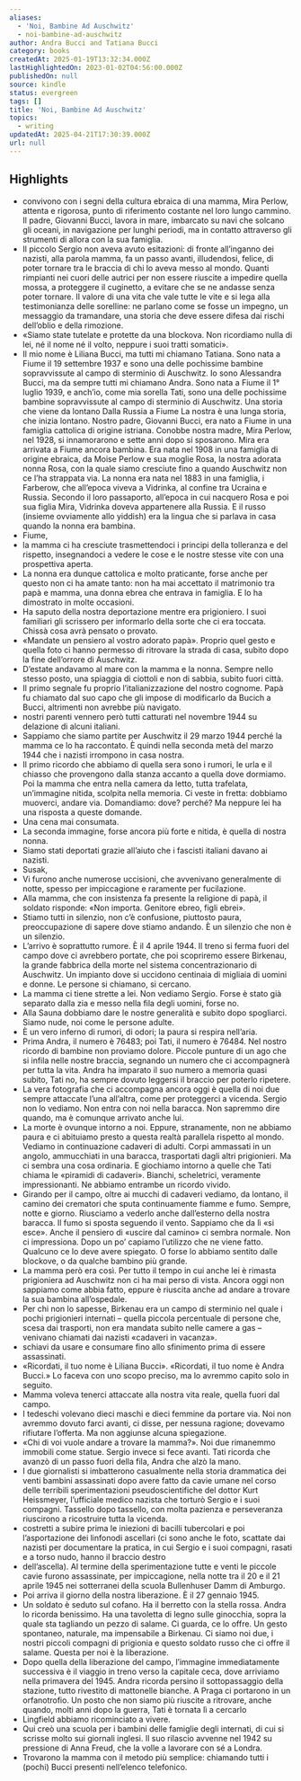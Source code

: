 ```yaml
---
aliases:
  - 'Noi, Bambine Ad Auschwitz'
  - noi-bambine-ad-auschwitz
author: Andra Bucci and Tatiana Bucci
category: books
createdAt: 2025-01-19T13:32:34.000Z
lastHighlightedOn: 2023-01-02T04:56:00.000Z
publishedOn: null
source: kindle
status: evergreen
tags: []
title: 'Noi, Bambine Ad Auschwitz'
topics:
  - writing
updatedAt: 2025-04-21T17:30:39.000Z
url: null
---
```

## Highlights

- convivono con i segni della cultura ebraica di una mamma, Mira Perlow, attenta e rigorosa, punto di riferimento costante nel loro lungo cammino. Il padre, Giovanni Bucci, lavora in mare, imbarcato su navi che solcano gli oceani, in navigazione per lunghi periodi, ma in contatto attraverso gli strumenti di allora con la sua famiglia.
- Il piccolo Sergio non aveva avuto esitazioni: di fronte all’inganno dei nazisti, alla parola mamma, fa un passo avanti, illudendosi, felice, di poter tornare tra le braccia di chi lo aveva messo al mondo. Quanti rimpianti nei cuori delle autrici per non essere riuscite a impedire quella mossa, a proteggere il cuginetto, a evitare che se ne andasse senza poter tornare. Il valore di una vita che vale tutte le vite e si lega alla testimonianza delle sorelline: ne parlano come se fosse un impegno, un messaggio da tramandare, una storia che deve essere difesa dai rischi dell’oblio e della rimozione.
- «Siamo state tutelate e protette da una blockova. Non ricordiamo nulla di lei, né il nome né il volto, neppure i suoi tratti somatici».
- Il mio nome è Liliana Bucci, ma tutti mi chiamano Tatiana. Sono nata a Fiume il 19 settembre 1937 e sono una delle pochissime bambine sopravvissute al campo di sterminio di Auschwitz. Io sono Alessandra Bucci, ma da sempre tutti mi chiamano Andra. Sono nata a Fiume il 1° luglio 1939, e anch’io, come mia sorella Tati, sono una delle pochissime bambine sopravvissute al campo di sterminio di Auschwitz. Una storia che viene da lontano Dalla Russia a Fiume La nostra è una lunga storia, che inizia lontano. Nostro padre, Giovanni Bucci, era nato a Fiume in una famiglia cattolica di origine istriana. Conobbe nostra madre, Mira Perlow, nel 1928, si innamorarono e sette anni dopo si sposarono. Mira era arrivata a Fiume ancora bambina. Era nata nel 1908 in una famiglia di origine ebraica, da Moise Perlow e sua moglie Rosa, la nostra adorata nonna Rosa, con la quale siamo cresciute fino a quando Auschwitz non ce l’ha strappata via. La nonna era nata nel 1883 in una famiglia, i Farberow, che all’epoca viveva a Vidrinka, al confine tra Ucraina e Russia. Secondo il loro passaporto, all’epoca in cui nacquero Rosa e poi sua figlia Mira, Vidrinka doveva appartenere alla Russia. E il russo (insieme ovviamente allo yiddish) era la lingua che si parlava in casa quando la nonna era bambina.
- Fiume,
- la mamma ci ha cresciute trasmettendoci i principi della tolleranza e del rispetto, insegnandoci a vedere le cose e le nostre stesse vite con una prospettiva aperta.
- La nonna era dunque cattolica e molto praticante, forse anche per questo non ci ha amate tanto: non ha mai accettato il matrimonio tra papà e mamma, una donna ebrea che entrava in famiglia. E lo ha dimostrato in molte occasioni.
- Ha saputo della nostra deportazione mentre era prigioniero. I suoi familiari gli scrissero per informarlo della sorte che ci era toccata. Chissà cosa avrà pensato o provato.
- «Mandate un pensiero al vostro adorato papà». Proprio quel gesto e quella foto ci hanno permesso di ritrovare la strada di casa, subito dopo la fine dell’orrore di Auschwitz.
- D’estate andavamo al mare con la mamma e la nonna. Sempre nello stesso posto, una spiaggia di ciottoli e non di sabbia, subito fuori città.
- Il primo segnale fu proprio l’italianizzazione del nostro cognome. Papà fu chiamato dal suo capo che gli impose di modificarlo da Bucich a Bucci, altrimenti non avrebbe più navigato.
- nostri parenti vennero però tutti catturati nel novembre 1944 su delazione di alcuni italiani.
- Sappiamo che siamo partite per Auschwitz il 29 marzo 1944 perché la mamma ce lo ha raccontato. È quindi nella seconda metà del marzo 1944 che i nazisti irrompono in casa nostra.
- Il primo ricordo che abbiamo di quella sera sono i rumori, le urla e il chiasso che provengono dalla stanza accanto a quella dove dormiamo. Poi la mamma che entra nella camera da letto, tutta trafelata, un’immagine nitida, scolpita nella memoria. Ci veste in fretta: dobbiamo muoverci, andare via. Domandiamo: dove? perché? Ma neppure lei ha una risposta a queste domande.
- Una cena mai consumata.
- La seconda immagine, forse ancora più forte e nitida, è quella di nostra nonna.
- Siamo stati deportati grazie all’aiuto che i fascisti italiani davano ai nazisti.
- Susak,
- Vi furono anche numerose uccisioni, che avvenivano generalmente di notte, spesso per impiccagione e raramente per fucilazione.
- Alla mamma, che con insistenza fa presente la religione di papà, il soldato risponde: «Non importa. Genitore ebreo, figli ebrei».
- Stiamo tutti in silenzio, non c’è confusione, piuttosto paura, preoccupazione di sapere dove stiamo andando. È un silenzio che non è un silenzio.
- L’arrivo è soprattutto rumore. È il 4 aprile 1944. Il treno si ferma fuori del campo dove ci avrebbero portate, che poi scopriremo essere Birkenau, la grande fabbrica della morte nel sistema concentrazionario di Auschwitz. Un impianto dove si uccidono centinaia di migliaia di uomini e donne. Le persone si chiamano, si cercano.
- La mamma ci tiene strette a lei. Non vediamo Sergio. Forse è stato già separato dalla zia e messo nella fila degli uomini, forse no.
- Alla Sauna dobbiamo dare le nostre generalità e subito dopo spogliarci. Siamo nude, noi come le persone adulte.
- È un vero inferno di rumori, di odori; la paura si respira nell’aria.
- Prima Andra, il numero è 76483; poi Tati, il numero è 76484. Nel nostro ricordo di bambine non proviamo dolore. Piccole punture di un ago che si infila nelle nostre braccia, segnando un numero che ci accompagnerà per tutta la vita. Andra ha imparato il suo numero a memoria quasi subito, Tati no, ha sempre dovuto leggersi il braccio per poterlo ripetere.
- La vera fotografia che ci accompagna ancora oggi è quella di noi due sempre attaccate l’una all’altra, come per proteggerci a vicenda. Sergio non lo vediamo. Non entra con noi nella baracca. Non sapremmo dire quando, ma è comunque arrivato anche lui.
- La morte è ovunque intorno a noi. Eppure, stranamente, non ne abbiamo paura e ci abituiamo presto a questa realtà parallela rispetto al mondo. Vediamo in continuazione cadaveri di adulti. Corpi ammassati in un angolo, ammucchiati in una baracca, trasportati dagli altri prigionieri. Ma ci sembra una cosa ordinaria. E giochiamo intorno a quelle che Tati chiama le «piramidi di cadaveri». Bianchi, scheletrici, veramente impressionanti. Ne abbiamo entrambe un ricordo vivido.
- Girando per il campo, oltre ai mucchi di cadaveri vediamo, da lontano, il camino dei crematori che sputa continuamente fiamme e fumo. Sempre, notte e giorno. Riusciamo a vederlo anche dall’esterno della nostra baracca. Il fumo si sposta seguendo il vento. Sappiamo che da lì «si esce». Anche il pensiero di «uscire dal camino» ci sembra normale. Non ci impressiona. Dopo un po’ capiamo l’utilizzo che ne viene fatto. Qualcuno ce lo deve avere spiegato. O forse lo abbiamo sentito dalle blockove, o da qualche bambino più grande.
- La mamma però era così. Per tutto il tempo in cui anche lei è rimasta prigioniera ad Auschwitz non ci ha mai perso di vista. Ancora oggi non sappiamo come abbia fatto, eppure è riuscita anche ad andare a trovare la sua bambina all’ospedale.
- Per chi non lo sapesse, Birkenau era un campo di sterminio nel quale i pochi prigionieri internati – quella piccola percentuale di persone che, scesa dai trasporti, non era mandata subito nelle camere a gas – venivano chiamati dai nazisti «cadaveri in vacanza».
- schiavi da usare e consumare fino allo sfinimento prima di essere assassinati.
- «Ricordati, il tuo nome è Liliana Bucci». «Ricordati, il tuo nome è Andra Bucci.» Lo faceva con uno scopo preciso, ma lo avremmo capito solo in seguito.
- Mamma voleva tenerci attaccate alla nostra vita reale, quella fuori dal campo.
- I tedeschi volevano dieci maschi e dieci femmine da portare via. Noi non avremmo dovuto farci avanti, ci disse, per nessuna ragione; dovevamo rifiutare l’offerta. Ma non aggiunse alcuna spiegazione.
- «Chi di voi vuole andare a trovare la mamma?». Noi due rimanemmo immobili come statue. Sergio invece si fece avanti. Tati ricorda che avanzò di un passo fuori della fila, Andra che alzò la mano.
- I due giornalisti si imbatterono casualmente nella storia drammatica dei venti bambini assassinati dopo avere fatto da cavie umane nel corso delle terribili sperimentazioni pseudoscientifiche del dottor Kurt Heissmeyer, l’ufficiale medico nazista che torturò Sergio e i suoi compagni. Tassello dopo tassello, con molta pazienza e perseveranza riuscirono a ricostruire tutta la vicenda.
- costretti a subire prima le iniezioni di bacilli tubercolari e poi l’asportazione dei linfonodi ascellari (ci sono anche le foto, scattate dai nazisti per documentare la pratica, in cui Sergio e i suoi compagni, rasati e a torso nudo, hanno il braccio destro
- dell’ascella). Al termine della sperimentazione tutte e venti le piccole cavie furono assassinate, per impiccagione, nella notte tra il 20 e il 21 aprile 1945 nei sotterranei della scuola Bullenhuser Damm di Amburgo.
- Poi arriva il giorno della nostra liberazione. È il 27 gennaio 1945.
- Un soldato è seduto sul cofano. Ha il berretto con la stella rossa. Andra lo ricorda benissimo. Ha una tavoletta di legno sulle ginocchia, sopra la quale sta tagliando un pezzo di salame. Ci guarda, ce lo offre. Un gesto spontaneo, naturale, ma impensabile a Birkenau. Ci siamo noi due, i nostri piccoli compagni di prigionia e questo soldato russo che ci offre il salame. Questa per noi è la liberazione.
- Dopo quella della liberazione del campo, l’immagine immediatamente successiva è il viaggio in treno verso la capitale ceca, dove arriviamo nella primavera del 1945. Andra ricorda persino il sottopassaggio della stazione, tutto rivestito di mattonelle bianche. A Praga ci portarono in un orfanotrofio. Un posto che non siamo più riuscite a ritrovare, anche quando, molti anni dopo la guerra, Tati è tornata lì a cercarlo
- Lingfield abbiamo ricominciato a vivere.
- Qui creò una scuola per i bambini delle famiglie degli internati, di cui si scrisse molto sui giornali inglesi. Il suo rilascio avvenne nel 1942 su pressione di Anna Freud, che la volle a lavorare con sé a Londra.
- Trovarono la mamma con il metodo più semplice: chiamando tutti i (pochi) Bucci presenti nell’elenco telefonico.
